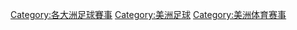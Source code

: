 [[Category:各大洲足球賽事|Category:各大洲足球賽事]]
[[Category:美洲足球|Category:美洲足球]]
[[Category:美洲体育赛事|Category:美洲体育赛事]]